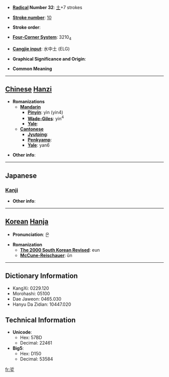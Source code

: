 * '''[[Wiktionary:Chinese radical index| Radical]] Number 32''': [[Wiktionary:Chinese radical index 土|土]]+7 strokes

* '''[[Wiktionary:Chinese total strokes index|Stroke number]]''': [[Wiktionary:Chinese total strokes index 10|10]]

* '''Stroke order''': 

* '''[[Wiktionary:Chinese four corner index|Four-Corner System]]''': 3210<sub>4</sub>

* '''[[Wiktionary:Chinese Cangjie index|Cangjie input]]''': 水中土 (ELG)

* '''Graphical Significance and Origin''': 

* '''Common Meaning'''

----

== [[Chinese]] [[Hanzi]] ==

* '''Romanizations'''
** '''[[Mandarin]]'''
*** '''[[Pinyin]]''': yìn (yin4)
*** '''[[Wade-Giles]]''': yin<sup>4</sup>
*** '''[[Yale]]''': 
** '''[[Cantonese]]'''
*** '''[[Jyutping]]''':
*** '''[[Penkyamp]]''': 
*** '''[[Yale]]''': yan6

* '''Other info''': 

----

==Japanese==
===[[Kanji]]===
{{kanji|on readings=[[ぎん]] (gin), [[ごん]] (gon)
|kun readings=[[おり]] (ori), [[めぐる]] (meguru)
}}

* '''Other info''':  

----

== [[Korean]] [[Hanja]] ==

* '''Pronunciation''': 은

* '''Romanization'''
** '''[[The 2000 South Korean Revised Romanization|The 2000 South Korean Revised]]''': eun
** '''[[McCune-Reischauer]]''': ŭn

----

== Dictionary Information ==

* KangXi: 0229.120
* Morohashi: 05100
* Dae Jaweon: 0465.030
* Hanyu Da Zidian: 10447.020

== Technical Information ==

* '''Unicode''':
** Hex: 57BD
** Decimal: 22461
* '''Big5''':
** Hex: D150
** Decimal: 53584

[[fr:垽]]
